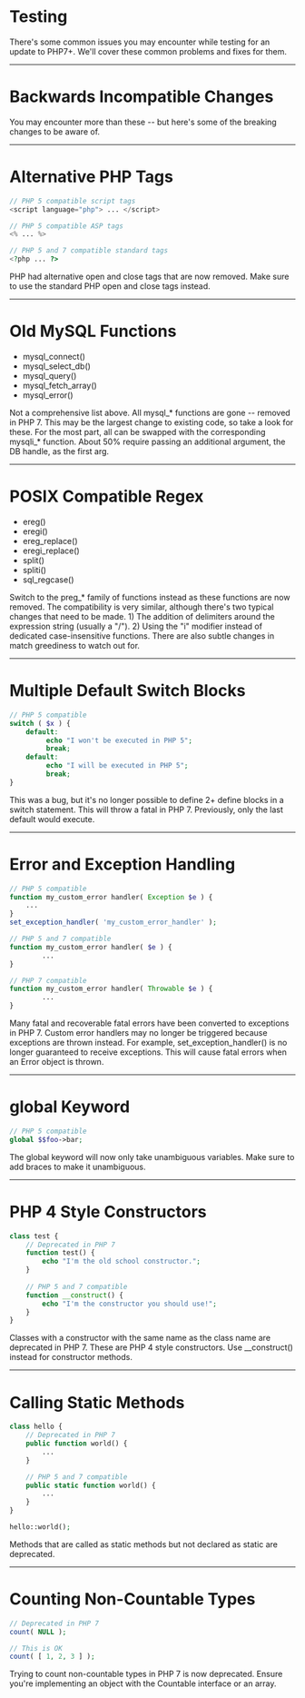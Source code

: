 
# Testing

<Notes>
	There's some common issues you may encounter while testing for an update to PHP7+.
	We'll cover these common problems and fixes for them.
</Notes>

---

# Backwards Incompatible Changes

<Notes>
	You may encounter more than these -- but here's some of the breaking changes to be aware of.
</Notes>

---

# Alternative PHP Tags

```php
// PHP 5 compatible script tags
<script language="php"> ... </script>

// PHP 5 compatible ASP tags
<% ... %>

// PHP 5 and 7 compatible standard tags
<?php ... ?>
```

<Notes>
	PHP had alternative open and close tags that are now removed.
	Make sure to use the standard PHP open and close tags instead.
</Notes>

---

# Old MySQL Functions

* mysql_connect()
* mysql_select_db()
* mysql_query()
* mysql_fetch_array()
* mysql_error()

<Notes>
	Not a comprehensive list above.
	All mysql_* functions are gone -- removed in PHP 7.
	This may be the largest change to existing code, so take a look for these.
	For the most part, all can be swapped with the corresponding mysqli_* function.
	About 50% require passing an additional argument, the DB handle, as the first arg.
</Notes>

---

# POSIX Compatible Regex

* ereg()
* eregi()
* ereg_replace()
* eregi_replace()
* split()
* spliti()
* sql_regcase()

<Notes>
	Switch to the preg_* family of functions instead as these functions are now removed.
	The compatibility is very similar, although there's two typical changes that need to be made.
	1) The addition of delimiters around the expression string (usually a "/").
	2) Using the "i" modifier instead of dedicated case-insensitive functions.
	There are also subtle changes in match greediness to watch out for.
</Notes>

---

# Multiple Default Switch Blocks

```php
// PHP 5 compatible
switch ( $x ) {
    default:
         echo "I won't be executed in PHP 5";
         break;
    default:
         echo "I will be executed in PHP 5";
         break;
}
```

<Notes>
	This was a bug, but it's no longer possible to define 2+ define blocks in a switch statement.
	This will throw a fatal in PHP 7.
	Previously, only the last default would execute.
</Notes>

---

# Error and Exception Handling

```php
// PHP 5 compatible
function my_custom_error handler( Exception $e ) { 
	...
}
set_exception_handler( 'my_custom_error_handler' );

// PHP 5 and 7 compatible
function my_custom_error handler( $e ) {
        ...
}

// PHP 7 compatible
function my_custom_error handler( Throwable $e ) {
        ...
}
```

<Notes>
	Many fatal and recoverable fatal errors have been converted to exceptions in PHP 7.
	Custom error handlers may no longer be triggered because exceptions are thrown instead.
	For example, set_exception_handler() is no longer guaranteed to receive exceptions.
	This will cause fatal errors when an Error object is thrown.
</Notes>

---

# global Keyword

```php
// PHP 5 compatible
global $$foo->bar;
```

<Notes>
	The global keyword will now only take unambiguous variables.
	Make sure to add braces to make it unambiguous.
</Notes>

---

# PHP 4 Style Constructors

```php
class test {
	// Deprecated in PHP 7
	function test() {
		echo "I'm the old school constructor.";
	}
	
	// PHP 5 and 7 compatible
	function __construct() {
		echo "I'm the constructor you should use!";
	}
}
```

<Notes>
	Classes with a constructor with the same name as the class name are deprecated in PHP 7.
	These are PHP 4 style constructors.
	Use __construct() instead for constructor methods.
</Notes>

---

# Calling Static Methods

```php
class hello {
	// Deprecated in PHP 7
	public function world() {
		...
	}

	// PHP 5 and 7 compatible
	public static function world() {
		...
	}
}

hello::world();
```

<Notes>
	Methods that are called as static methods but not declared as static are deprecated.
</Notes>

---

# Counting Non-Countable Types

```php
// Deprecated in PHP 7
count( NULL );

// This is OK
count( [ 1, 2, 3 ] );
```

<Notes>
	Trying to count non-countable types in PHP 7 is now deprecated.
	Ensure you're implementing an object with the Countable interface or an array.
</Notes>
